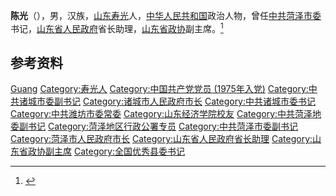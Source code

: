 {{Otheruses|other=名为陈光的其他人物|陈光}}

'''陈光'''（{{bd|1956年|11月}}），男，汉族，[[山东|山东]][[寿光|寿光]]人，[[中华人民共和国|中华人民共和国]]政治人物，曾任[[中共菏泽市委|中共菏泽市委]]书记，[[山东省人民政府|山东省人民政府]]省长助理，[[山东省政协|山东省政协]]副主席。<ref>{{Cite web|title=资料：山东省政协副主席陈光简历(图)|url=http://district.ce.cn/zt/rwk/sf/sd/rs/201302/27/t20130227_24149732.shtml|accessdate=2020-08-24|work=中国经济网}}</ref>

== 参考资料 ==
{{reflist}}

{{中国人物小作品}}

{{Authority control}}
{{DEFAULTSORT:Chen陈}}
[[Category:陈姓|Guang]]
[[Category:寿光人|Category:寿光人]]
[[Category:中国共产党党员_(1975年入党)|Category:中国共产党党员 (1975年入党)]]
[[Category:中共诸城市委副书记|Category:中共诸城市委副书记]]
[[Category:诸城市人民政府市长|Category:诸城市人民政府市长]]
[[Category:中共诸城市委书记|Category:中共诸城市委书记]]
[[Category:中共潍坊市委常委|Category:中共潍坊市委常委]]
[[Category:山东经济学院校友|Category:山东经济学院校友]]
[[Category:中共菏泽地委副书记|Category:中共菏泽地委副书记]]
[[Category:菏泽地区行政公署专员|Category:菏泽地区行政公署专员]]
[[Category:中共菏泽市委副书记|Category:中共菏泽市委副书记]]
[[Category:菏泽市人民政府市长|Category:菏泽市人民政府市长]]
[[Category:山东省人民政府省长助理|Category:山东省人民政府省长助理]]
[[Category:山东省政协副主席|Category:山东省政协副主席]]
[[Category:全国优秀县委书记|Category:全国优秀县委书记]]